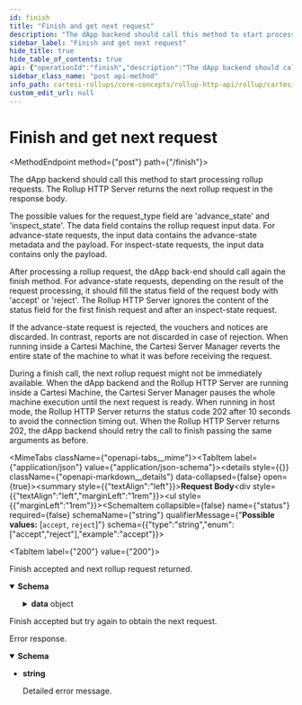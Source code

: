 ```yaml
---
id: finish
title: "Finish and get next request"
description: "The dApp backend should call this method to start processing rollup requests."
sidebar_label: "Finish and get next request"
hide_title: true
hide_table_of_contents: true
api: {"operationId":"finish","description":"The dApp backend should call this method to start processing rollup requests.\nThe Rollup HTTP Server returns the next rollup request in the response body.\n\nThe possible values for the request_type field are 'advance_state' and 'inspect_state'.\nThe data field contains the rollup request input data.\nFor advance-state requests, the input data contains the advance-state metadata and the payload.\nFor inspect-state requests, the input data contains only the payload.\n\nAfter processing a rollup request, the dApp back-end should call again the finish method.\nFor advance-state requests, depending on the result of the request processing, it should fill the status field of the request body with 'accept' or 'reject'.\nThe Rollup HTTP Server ignores the content of the status field for the first finish request and after an inspect-state request.\n\nIf the advance-state request is rejected, the vouchers and notices are discarded.\nIn contrast, reports are not discarded in case of rejection.\nWhen running inside a Cartesi Machine, the Cartesi Server Manager reverts the entire state of the machine to what it was before receiving the request.\n\nDuring a finish call, the next rollup request might not be immediately available.\nWhen the dApp backend and the Rollup HTTP Server are running inside a Cartesi Machine, the Cartesi Server Manager pauses the whole machine execution until the next request is ready.\nWhen running in host mode, the Rollup HTTP Server returns the status code 202 after 10 seconds to avoid the connection timing out.\nWhen the Rollup HTTP Server returns 202, the dApp backend should retry the call to finish passing the same arguments as before.\n","requestBody":{"content":{"application/json":{"schema":{"type":"object","properties":{"status":{"type":"string","enum":["accept","reject"],"example":"accept"}},"title":"Finish"}}}},"responses":{"200":{"description":"Finish accepted and next rollup request returned.","content":{"application/json":{"schema":{"type":"object","properties":{"request_type":{"type":"string","enum":["advance_state","inspect_state"],"example":"advance_state"},"data":{"type":"object","oneOf":[{"type":"object","properties":{"metadata":{"type":"object","properties":{"msg_sender":{"type":"string","description":"20-byte address of the account that submitted the input.","example":"0xf39Fd6e51aad88F6F4ce6aB8827279cffFb92266"},"epoch_index":{"type":"integer","format":"uint64","description":"Deprecated. Always receives 0.","example":0},"input_index":{"type":"integer","format":"uint64","description":"Input index starting from genesis.","example":123},"block_number":{"type":"integer","format":"uint64","description":"Block number when input was posted.","example":10000000},"timestamp":{"type":"integer","format":"uint64","description":"Unix timestamp of block in milliseconds.","example":1588598533000}},"title":"Metadata"},"payload":{"type":"string","description":"The payload is in the Ethereum hex binary format.\nThe first two characters are '0x' followed by pairs of hexadecimal numbers that correspond to one byte.\nFor instance, '0xdeadbeef' corresponds to a payload with length 4 and bytes 222, 173, 190, 175.\nAn empty payload is represented by the string '0x'.\n","example":"0xdeadbeef","title":"Payload"}},"title":"Advance"},{"type":"object","properties":{"payload":{"type":"string","description":"The payload is in the Ethereum hex binary format.\nThe first two characters are '0x' followed by pairs of hexadecimal numbers that correspond to one byte.\nFor instance, '0xdeadbeef' corresponds to a payload with length 4 and bytes 222, 173, 190, 175.\nAn empty payload is represented by the string '0x'.\n","example":"0xdeadbeef","title":"Payload"}},"title":"Inspect"}]}},"title":"RollupRequest"}}}},"202":{"description":"Finish accepted but try again to obtain the next request."},"default":{"description":"Error response.","content":{"text/plain":{"schema":{"type":"string","description":"Detailed error message.","example":"The request could not be understood by the server due to malformed syntax","title":"Error"}}}}},"method":"post","path":"/finish","servers":[{"url":"https://<dapp_rollup_url>"},{"url":"http://localhost:5005/rollup"}],"jsonRequestBodyExample":{"status":"accept"},"info":{"title":"Cartesi Rollup HTTP API","version":"0.5.1","license":{"name":"Apache-2.0","url":"https://www.apache.org/licenses/LICENSE-2.0.html"},"description":"API that the Cartesi Rollup HTTP Server implements.\n\nIn the box below, there is an example of a dApp backend that uses the Rollup HTTP API.\n\n```\nimport requests\nimport sys\n\nrollup = sys.argv[1]\n\ndef check_status_code(response):\n    if response.status_code not in range(200, 300):\n        print(f'Error: invalid status code {response.status_code}')\n        sys.exit(1)\n    return response\n\nfinish = {'status': 'accept'}\nwhile True:\n    print('Sending finish')\n    r = check_status_code(requests.post(rollup + '/finish', json=finish))\n    if r.status_code == 202:\n        print('No pending rollup request, trying again')\n        continue\n\n    rollup_request = r.json()\n    if rollup_request['request_type'] == 'advance_state':\n        print('Sending voucher')\n        voucher = {\n            'destination': rollup_request['data']['metadata']['msg_sender'],\n            'payload': rollup_request['data']['payload']\n        }\n        check_status_code(requests.post(rollup + '/voucher', json=voucher))\n\n        print('Sending notice')\n        notice = {'payload': rollup_request['data']['payload']}\n        check_status_code(requests.post(rollup + '/notice', json=notice))\n\n        print('Sending report')\n        report = {'payload': rollup_request['data']['payload']}\n        check_status_code(requests.post(rollup + '/report', json=report))\n\n        finish['status'] = 'accept'\n\n    elif rollup_request['request_type'] == 'inspect_state':\n        print('Sending report per inspect request')\n        report = {'payload': rollup_request['data']['payload']}\n        check_status_code(requests.post(rollup + '/report', json=report))\n\n    else:\n        print('Throwing rollup exception')\n        exception = {'payload': rollup_request['data']['payload']}\n        requests.post(rollup + '/exception', json=exception)\n        break\n```\n\nIn production mode, if the dApp exits the Rollups initialization script will register a Rollup Exception.\nSee [/exception](#api-Default-registerException).\n\nIn host mode, the Cartesi Rollups infrastructure is not able to detect that the dApp exited.\nIt is up to the dApp developer to re-launch the dApp.\n"},"postman":{"name":"Finish and get next request","description":{"content":"The dApp backend should call this method to start processing rollup requests.\nThe Rollup HTTP Server returns the next rollup request in the response body.\n\nThe possible values for the request_type field are 'advance_state' and 'inspect_state'.\nThe data field contains the rollup request input data.\nFor advance-state requests, the input data contains the advance-state metadata and the payload.\nFor inspect-state requests, the input data contains only the payload.\n\nAfter processing a rollup request, the dApp back-end should call again the finish method.\nFor advance-state requests, depending on the result of the request processing, it should fill the status field of the request body with 'accept' or 'reject'.\nThe Rollup HTTP Server ignores the content of the status field for the first finish request and after an inspect-state request.\n\nIf the advance-state request is rejected, the vouchers and notices are discarded.\nIn contrast, reports are not discarded in case of rejection.\nWhen running inside a Cartesi Machine, the Cartesi Server Manager reverts the entire state of the machine to what it was before receiving the request.\n\nDuring a finish call, the next rollup request might not be immediately available.\nWhen the dApp backend and the Rollup HTTP Server are running inside a Cartesi Machine, the Cartesi Server Manager pauses the whole machine execution until the next request is ready.\nWhen running in host mode, the Rollup HTTP Server returns the status code 202 after 10 seconds to avoid the connection timing out.\nWhen the Rollup HTTP Server returns 202, the dApp backend should retry the call to finish passing the same arguments as before.\n","type":"text/plain"},"url":{"path":["finish"],"host":["{{baseUrl}}"],"query":[],"variable":[]},"header":[{"key":"Content-Type","value":"application/json"},{"key":"Accept","value":"application/json"}],"method":"POST","body":{"mode":"raw","raw":"\"\"","options":{"raw":{"language":"json"}}}}}
sidebar_class_name: "post api-method"
info_path: cartesi-rollups/core-concepts/rollup-http-api/rollup/cartesi-rollup-http-api
custom_edit_url: null
---
```



<h1 className={"openapi__heading"}>Finish and get next request</h1>

<MethodEndpoint method={"post"} path={"/finish"}></MethodEndpoint>



The dApp backend should call this method to start processing rollup requests.
The Rollup HTTP Server returns the next rollup request in the response body.

The possible values for the request_type field are 'advance_state' and 'inspect_state'.
The data field contains the rollup request input data.
For advance-state requests, the input data contains the advance-state metadata and the payload.
For inspect-state requests, the input data contains only the payload.

After processing a rollup request, the dApp back-end should call again the finish method.
For advance-state requests, depending on the result of the request processing, it should fill the status field of the request body with 'accept' or 'reject'.
The Rollup HTTP Server ignores the content of the status field for the first finish request and after an inspect-state request.

If the advance-state request is rejected, the vouchers and notices are discarded.
In contrast, reports are not discarded in case of rejection.
When running inside a Cartesi Machine, the Cartesi Server Manager reverts the entire state of the machine to what it was before receiving the request.

During a finish call, the next rollup request might not be immediately available.
When the dApp backend and the Rollup HTTP Server are running inside a Cartesi Machine, the Cartesi Server Manager pauses the whole machine execution until the next request is ready.
When running in host mode, the Rollup HTTP Server returns the status code 202 after 10 seconds to avoid the connection timing out.
When the Rollup HTTP Server returns 202, the dApp backend should retry the call to finish passing the same arguments as before.


<MimeTabs className={"openapi-tabs__mime"}><TabItem label={"application/json"} value={"application/json-schema"}><details style={{}} className={"openapi-markdown__details"} data-collapsed={false} open={true}><summary style={{"textAlign":"left"}}><strong>Request Body</strong></summary><div style={{"textAlign":"left","marginLeft":"1rem"}}></div><ul style={{"marginLeft":"1rem"}}><SchemaItem collapsible={false} name={"status"} required={false} schemaName={"string"} qualifierMessage={"**Possible values:** [`accept`, `reject`]"} schema={{"type":"string","enum":["accept","reject"],"example":"accept"}}></SchemaItem></ul></details></TabItem></MimeTabs><div><div><ApiTabs><TabItem label={"200"} value={"200"}><div>

Finish accepted and next rollup request returned.

</div><div><MimeTabs className={"openapi-tabs__mime"} schemaType={"response"}><TabItem label={"application/json"} value={"application/json"}><SchemaTabs className={"openapi-tabs__schema"}><TabItem label={"Schema"} value={"Schema"}><details style={{}} className={"openapi-markdown__details"} data-collapsed={false} open={true}><summary style={{"textAlign":"left"}}><strong>Schema</strong></summary><div style={{"textAlign":"left","marginLeft":"1rem"}}></div><ul style={{"marginLeft":"1rem"}}><SchemaItem collapsible={false} name={"request_type"} required={false} schemaName={"string"} qualifierMessage={"**Possible values:** [`advance_state`, `inspect_state`]"} schema={{"type":"string","enum":["advance_state","inspect_state"],"example":"advance_state"}}></SchemaItem><SchemaItem collapsible={true} className={"schemaItem"}><details style={{}} className={"openapi-markdown__details"}><summary style={{}}><strong>data</strong><span style={{"opacity":"0.6"}}> object</span></summary><div style={{"marginLeft":"1rem"}}><li><span className={"badge badge--info"}>oneOf</span><SchemaTabs className={"openapi-tabs__schema"}><TabItem label={"Advance"} value={"0-item-properties"}><SchemaItem collapsible={true} className={"schemaItem"}><details style={{}} className={"openapi-markdown__details"}><summary style={{}}><strong>metadata</strong><span style={{"opacity":"0.6"}}> object</span></summary><div style={{"marginLeft":"1rem"}}><SchemaItem collapsible={false} name={"msg_sender"} required={false} schemaName={"string"} qualifierMessage={undefined} schema={{"type":"string","description":"20-byte address of the account that submitted the input.","example":"0xf39Fd6e51aad88F6F4ce6aB8827279cffFb92266"}}></SchemaItem><SchemaItem collapsible={false} name={"epoch_index"} required={false} schemaName={"uint64"} qualifierMessage={undefined} schema={{"type":"integer","format":"uint64","description":"Deprecated. Always receives 0.","example":0}}></SchemaItem><SchemaItem collapsible={false} name={"input_index"} required={false} schemaName={"uint64"} qualifierMessage={undefined} schema={{"type":"integer","format":"uint64","description":"Input index starting from genesis.","example":123}}></SchemaItem><SchemaItem collapsible={false} name={"block_number"} required={false} schemaName={"uint64"} qualifierMessage={undefined} schema={{"type":"integer","format":"uint64","description":"Block number when input was posted.","example":10000000}}></SchemaItem><SchemaItem collapsible={false} name={"timestamp"} required={false} schemaName={"uint64"} qualifierMessage={undefined} schema={{"type":"integer","format":"uint64","description":"Unix timestamp of block in milliseconds.","example":1588598533000}}></SchemaItem></div></details></SchemaItem><SchemaItem collapsible={false} name={"payload"} required={false} schemaName={"Payload"} qualifierMessage={undefined} schema={{"type":"string","description":"The payload is in the Ethereum hex binary format.\nThe first two characters are '0x' followed by pairs of hexadecimal numbers that correspond to one byte.\nFor instance, '0xdeadbeef' corresponds to a payload with length 4 and bytes 222, 173, 190, 175.\nAn empty payload is represented by the string '0x'.\n","example":"0xdeadbeef","title":"Payload"}}></SchemaItem></TabItem><TabItem label={"Inspect"} value={"1-item-properties"}><SchemaItem collapsible={false} name={"payload"} required={false} schemaName={"Payload"} qualifierMessage={undefined} schema={{"type":"string","description":"The payload is in the Ethereum hex binary format.\nThe first two characters are '0x' followed by pairs of hexadecimal numbers that correspond to one byte.\nFor instance, '0xdeadbeef' corresponds to a payload with length 4 and bytes 222, 173, 190, 175.\nAn empty payload is represented by the string '0x'.\n","example":"0xdeadbeef","title":"Payload"}}></SchemaItem></TabItem></SchemaTabs></li></div></details></SchemaItem></ul></details></TabItem><TabItem label={"Example (from schema)"} value={"Example (from schema)"}><ResponseSamples responseExample={"{\n  \"request_type\": \"advance_state\",\n  \"data\": {\n    \"metadata\": {\n      \"msg_sender\": \"0xf39Fd6e51aad88F6F4ce6aB8827279cffFb92266\",\n      \"epoch_index\": 0,\n      \"input_index\": 123,\n      \"block_number\": 10000000,\n      \"timestamp\": 1588598533000\n    },\n    \"payload\": \"0xdeadbeef\"\n  }\n}"} language={"json"}></ResponseSamples></TabItem></SchemaTabs></TabItem></MimeTabs></div></TabItem><TabItem label={"202"} value={"202"}><div>

Finish accepted but try again to obtain the next request.

</div><div></div></TabItem><TabItem label={"default"} value={"default"}><div>

Error response.

</div><div><MimeTabs className={"openapi-tabs__mime"} schemaType={"response"}><TabItem label={"text/plain"} value={"text/plain"}><SchemaTabs className={"openapi-tabs__schema"}><TabItem label={"Schema"} value={"Schema"}><details style={{}} className={"openapi-markdown__details"} data-collapsed={false} open={true}><summary style={{"textAlign":"left"}}><strong>Schema</strong></summary><div style={{"textAlign":"left","marginLeft":"1rem"}}></div><ul style={{"marginLeft":"1rem"}}><li><div><strong>string</strong><div style={{"marginTop":"var(--ifm-table-cell-padding)"}}>

Detailed error message.

</div></div></li></ul></details></TabItem></SchemaTabs></TabItem></MimeTabs></div></TabItem></ApiTabs></div></div>
      